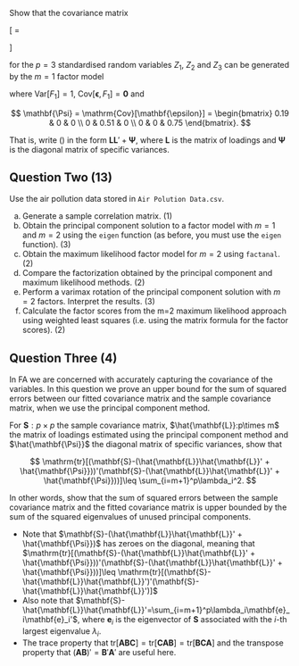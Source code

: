 
Show that the covariance matrix 

\[
\boldsymbol{\rho} = 
\begin{bmatrix}
1 & 0.63 & 0.45 \\
0.63 & 1 & 0.35 \\
0.45 & 0.35 & 1 
\end{bmatrix}
\]


for the $p=3$ standardised random variables $Z_1$, $Z_2$ and $Z_3$ can be generated by the $m=1$ factor model 

\begin{align*}
Z_1 &= 0.9F_1 + \epsilon_1 \\
Z_2 &= 0.7F_1 + \epsilon_2 \\
Z_3 &= 0.5F_1 + \epsilon_3
\end{align*}


where $\mathrm{Var}[F_1]=1$, $\mathrm{Cov}[\mathbf{\epsilon}, F_1]=\mathbf{0}$ and 

$$
\mathbf{\Psi} = \mathrm{Cov}[\mathbf{\epsilon}] = 
\begin{bmatrix}
0.19 & 0 & 0 \\
0 & 0.51 & 0 \\
0 & 0 & 0.75 
\end{bmatrix}.
$$

That is, write \(\boldsymbol{\rho}\) in the form $\mathbf{L}\mathbf{L}' + \mathbf{\Psi}$, where $\mathbf{L}$ is the matrix of loadings and $\mathbf{\Psi}$ is the diagonal matrix of specific variances.

## Question Two (13)

Use the air pollution data stored in `Air Polution Data.csv`.

a. Generate a sample correlation matrix. (1)
b. Obtain the principal component solution to a factor model with $m=1$ and $m=2$ using the `eigen` function (as before, you must use the `eigen` function). (3)
d. Obtain the maximum likelihood factor model for $m=2$ using `factanal`. (2)
e. Compare the factorization obtained by the principal component and maximum likelihood methods. (2)
f. Perform a varimax rotation of the principal component solution with $m=2$ factors. Interpret the results. (3)
g. Calculate the factor scores from the m=2 maximum likelihood approach using weighted least squares (i.e. using the matrix formula for the factor scores). (2)

## Question Three (4)

In FA we are concerned with accurately capturing the covariance of the variables. 
In this question we prove an upper bound for the sum of squared errors between our fitted covariance matrix and the sample covariance matrix, when we use the principal component method. 

For $\mathbf{S}:p\times p$ the sample covariance matrix, $\hat{\mathbf{L}}:p\times m$ the matrix of loadings estimated using the principal component method and $\hat{\mathbf{\Psi}}$ the diagonal matrix of specific variances, show that 

$$
\mathrm{tr}[(\mathbf{S}-(\hat{\mathbf{L}}\hat{\mathbf{L}}' + \hat{\mathbf{\Psi}}))'(\mathbf{S}-(\hat{\mathbf{L}}\hat{\mathbf{L}}' + \hat{\mathbf{\Psi}}))]\leq \sum_{i=m+1}^p\lambda_i^2.
$$

In other words, show that the sum of squared errors between the sample covariance matrix and the fitted covariance matrix is upper bounded by the sum of the squared eigenvalues of unused principal components.

- Note that $\mathbf{S}-(\hat{\mathbf{L}}\hat{\mathbf{L}}' + \hat{\mathbf{\Psi}})$ has zeroes on the diagonal, meaning that $\mathrm{tr}[(\mathbf{S}-(\hat{\mathbf{L}}\hat{\mathbf{L}}' + \hat{\mathbf{\Psi}}))'(\mathbf{S}-(\hat{\mathbf{L}}\hat{\mathbf{L}}' + \hat{\mathbf{\Psi}}))]\leq \mathrm{tr}[(\mathbf{S}-\hat{\mathbf{L}}\hat{\mathbf{L}}')'(\mathbf{S}-\hat{\mathbf{L}}\hat{\mathbf{L}}')]$
- Also note that $\mathbf{S}-\hat{\mathbf{L}}\hat{\mathbf{L}}'=\sum_{i=m+1}^p\lambda_i\mathbf{e}_i\mathbf{e}_i'$, where $\mathbf{e}_i$ is the eigenvector of $\mathbf{S}$ associated with the $i$-th largest eigenvalue $\lambda_i$.
- The trace property that $\mathrm{tr}[\mathbf{A}\mathbf{B}\mathbf{C}]=\mathrm{tr}[\mathbf{C}\mathbf{A}\mathbf{B}]=\mathrm{tr}[\mathbf{B}\mathbf{C}\mathbf{A}]$ and the transpose property that $(\mathbf{A}\mathbf{B})'=\mathbf{B}'\mathbf{A}'$ are useful here. 
  
